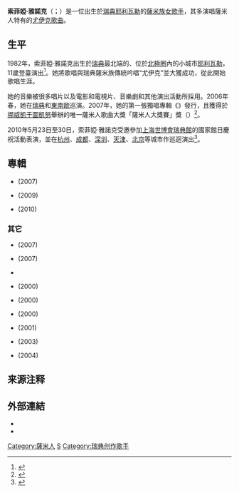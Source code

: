 {{藝人
| 姓名     = 索菲婭·雅諾克
| 類型     = 女歌手
| 圖片     = Sofia Jannok 20070621 Centre Culturel Suedois 7.jpg
| 圖片尺寸 = 
| 圖片簡介 = 2007年6月，索菲婭·雅諾克於在[[法國|法國]][[巴黎|巴黎]]的[[瑞典文化中心|瑞典文化中心]]進行現場演出
| 原名     = {{lang|sv|Sofia Jannok}}
| 外文名   = 
| 外文     = 
| 綽號     =
| 國籍     = {{SWE}}
| 出生日期 = {{birth date and age|1982|9|15}}
| 出生地點 = {{SWE}} [[耶利瓦勒|耶利瓦勒]]
| 星座     =
| 逝世日期 =  
| 逝世地點 = 
| 職業     = [[歌手|歌手]]
| 語言     = [[薩米語|薩米語]]
| 血型     =
| 身高     = 
| 體重     = 
| 教育程度 = 
| 宗教信仰 = 
| 伴侶     = 
| 出身地   = 
| 出道作   = 
| 出道日期 = 
| 代表作   = 《Liekkas》<ref>{{Cite web|title=Sofia Jannok《Liekkas》带给你心灵的洗礼_mu|url=http://www.sohu.com/a/306339677_99927271|accessdate=2020-10-05|work=www.sohu.com|language=en|archive-date=2020-10-09|archive-url=https://web.archive.org/web/20201009021441/https://www.sohu.com/a/306339677_99927271|dead-url=no}}</ref>
| 活躍年代 = 1993年至今
| 網站     = [http://www.sofiajannok.com/ 索菲婭·雅諾克個人官方網站]
| 獎項     = 
| IMDb     = 
| 電影     = 
}}

'''索菲婭·雅諾克'''（{{lang-sv|Sofia Jannok}}；{{bd|1982年|9月15日|catIdx=B}}）是一位出生於[[瑞典|瑞典]][[耶利瓦勒|耶利瓦勒]]的[[薩米族|薩米族]][[女歌手|女歌手]]，其多演唱薩米人特有的[[尤伊克歌曲|尤伊克歌曲]]。

== 生平 ==
1982年，索菲婭·雅諾克出生於[[瑞典|瑞典]]最北端的、位於[[北極圈|北極圈]]內的小城市[[耶利瓦勒|耶利瓦勒]]，11歲登臺演出<ref name="xlyy">{{cite web | language=zh-cn | publisher=新浪網 | title=瑞典國寶級音樂人索菲婭·雅諾克中國巡演 | url=http://ent.sina.com.cn/y/2010-05-12/15232955651.shtml | author=新浪網 | date=2010-05-12 | accessdate=2012-02-18 | archive-date=2016-03-04 | archive-url=https://web.archive.org/web/20160304092829/http://ent.sina.com.cn/y/2010-05-12/15232955651.shtml | dead-url=no }}</ref>。她將歌唱與瑞典薩米族傳統吟唱“尤伊克”並大獲成功，從此開始歌唱生涯。

她的音樂被很多唱片以及電影和電視片、音樂劇和其他演出活動所採用。2006年春，她在[[瑞典|瑞典]]和[[東南歐|東南歐]]巡演。2007年，她的第一張獨唱專輯《{{lang|sv|White/Čeaskat}}》發行，且獲得於[[挪威|挪威]][[凱于圖凱努|凱于圖凱努]]舉辦的唯一薩米人歌曲大獎「薩米人大獎賽」獎（{{lang|en|Sámi Grand Prix}}）<ref name="xlyy">{{cite web | language =zh-cn | publisher=新浪網 | title=瑞典國寶級音樂人索菲婭·雅諾克中國巡演  | url=http://ent.sina.com.cn/y/2010-05-12/15232955651.shtml | author=新浪網 | date=2010-05-12 | accessdate=2012-02-18}}</ref>。

2010年5月23日至30日，索菲婭·雅諾克受邀參加[[上海世博會|上海世博會]][[中國2010年上海世界博覽會瑞典館|瑞典館]]的國家館日慶祝活動表演，並在[[杭州|杭州]]、[[成都|成都]]、[[深圳|深圳]]、[[天津|天津]]、[[北京|北京]]等城市作巡迴演出<ref name="xlyy">{{cite web | language =zh-cn | publisher=新浪網 | title=瑞典國寶級音樂人索菲婭·雅諾克中國巡演  | url=http://ent.sina.com.cn/y/2010-05-12/15232955651.shtml | author=新浪網 | date=2010-05-12 | accessdate=2012-02-18}}</ref>。

== 專輯 ==
*{{lang|en|''White/Čeaskat''}} (2007)
*{{lang|en|''By the Embers/Áššogáttis''}} (2009)
*{{lang|en|''áššogáttis/by the embers''}} (2010)

=== 其它 ===
*{{lang|en|''Ima ipmašat'', children's CD, DAT}}(2007)
*{{lang|en|''Buoremus ájgge'', children's CD, Mandy Senger & Sara Aira Fjällström}} (2007)
*{{lang|en|''Čalmmit'', CD-single, DAT (2000; as part of the group [[Sofia_och_Anna|Sofia och Anna]])}}
*{{lang|en|''TV-musik ur dokumentärserien Samerna'', Scandinavian Songs}} (2000)
*{{lang|en|Soundtrack Great North, TVA International inc.}} (2000)
*{{lang|en|''Dál juovlla čuovggaid cahkkehit'', Sami Christmas CD}} (2000)
*{{lang|en|''Sámi Grand Prix|Sámi Grand Prix 2001'', Rieban}} (2001)
*{{lang|en|''Sámi Grand Prix|Sámi Grand Prix 2003'', Rieban}} (2003)
*{{lang|en|''Liekkas clubmix'', PR-single, Publishment}} (2004)

== 来源注释 ==
<div class="references-small">
<references />
</div>

==外部連結==
*{{官方網站|http://www.sofiajannok.com/}}
*{{myspace|136182743}}

{{DEFAULTSORT:Jannok, Sofia}}
[[Category:薩米人|Category:薩米人]]
[[Category:瑞典女歌手|S]]
[[Category:瑞典创作歌手|Category:瑞典创作歌手]]